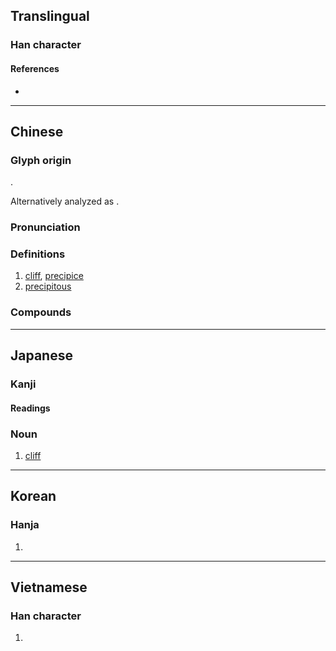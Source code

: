 {{character info/new}}
{{also|岸}}
==Translingual==

===Han character===
{{Han char|rn=46|rad=山|as=08|sn=11|four=22214|canj=UMGG|ids=⿱山厓}}

====References====
* {{Han ref|kx=0314.080|dkj=08180|dj=0614.250|hdz=10778.080|uh=5D16|ud=23830|bh=B156|bd=45398}}

----

==Chinese==
{{zh-forms}}

===Glyph origin===
{{Han etym}}
{{Han compound|山|t1=mountain|厓|t2=cliff|ls=psc|c1=s|c2=p}}.

Alternatively analyzed as {{Han compound|屵|t1=cliff|圭|ls=psc|c1=s|c2=p}}.

===Pronunciation===
{{zh-pron
|m=崖
|ma=y
|c=ngaai4
|h=pfs=
|md=
|mn=qz,tw,xm,zz:gâi/qz,xm:gâ
|w=
|mc=y
|oc=y
|cat=
}}

===Definitions===
{{zh-hanzi}}

# [[cliff]], [[precipice]]
# [[precipitous]]

===Compounds===
{{zh-der|不立崖岸|勒馬懸崖|墮崖|山崖|峻崖|崇崖|崖山|崖岸|崖岸自高|崖檢|崖次|崖涘|崖略|崖異|崖縣|崖邊|巉崖|巔崖|巔崖峻谷|懸崖|懸崖勒馬|懸崖峭壁|懸崖絕壁|摩崖|摩崖石刻|斷崖|海崖|海蝕崖|珠崖|瓊崖海棠|視覺懸崖|立崖岸|臨崖勒馬|自崖而反|骨崖崖}}

----

==Japanese==

===Kanji===
{{ja-kanji|grade=c|rs=山08}}

====Readings====
{{ja-kanjitab|がけ|yomi=k}}
{{ja-readings
|goon=げ
|kanon=がい
|kun=がけ-
}}

===Noun===
{{ja-noun|がけ}}

# [[cliff]]

----

==Korean==

===Hanja===
{{ko-hanja|hangeul=[[애]], [[의]]|rv=ae, ui|mr=ae, ŭi}}

# {{defn|lang=ko|sort=山08}}

----

==Vietnamese==

===Han character===
{{vi-hantu|[[nhai]], [[day]]|rs=山08}}

# {{defn|lang=vi|sort=山08}}